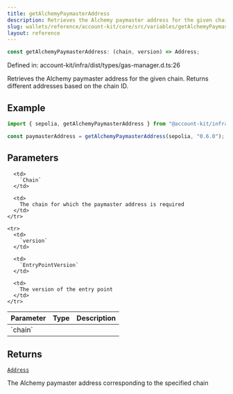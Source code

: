 ```yaml
---
title: getAlchemyPaymasterAddress
description: Retrieves the Alchemy paymaster address for the given chain. Returns different addresses based on the chain ID.
slug: wallets/reference/account-kit/core/src/variables/getAlchemyPaymasterAddress
layout: reference
---
```


```ts
const getAlchemyPaymasterAddress: (chain, version) => Address;
```

Defined in: account-kit/infra/dist/types/gas-manager.d.ts:26

Retrieves the Alchemy paymaster address for the given chain. Returns different addresses based on the chain ID.

## Example

```ts
import { sepolia, getAlchemyPaymasterAddress } from "@account-kit/infra";

const paymasterAddress = getAlchemyPaymasterAddress(sepolia, "0.6.0");
```

## Parameters

<table>
  <thead>
    <tr>
      <th align="left">Parameter</th>
      <th align="left">Type</th>
      <th align="left">Description</th>
    </tr>
  </thead>

  <tbody>
    <tr>
      <td>
        `chain`
      </td>

      <td>
        `Chain`
      </td>

      <td>
        The chain for which the paymaster address is required
      </td>
    </tr>

    <tr>
      <td>
        `version`
      </td>

      <td>
        `EntryPointVersion`
      </td>

      <td>
        The version of the entry point
      </td>
    </tr>

  </tbody>
</table>

## Returns

[`Address`](../../../../aa-sdk/core/src/type-aliases/Address.mdx)

The Alchemy paymaster address corresponding to the specified chain
